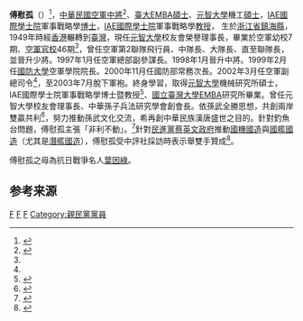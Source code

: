 '''傅慰孤'''（{{bd|1943年|6月7日}}）<ref name="華夏經緯">{{Cite web |url=http://search.huaxia.com/s.jsp?iDocId=504136 |title=華夏經緯檢索-華夏經緯網華夏人物庫 當代人物 臺灣 |accessdate=2015-04-20 |archive-date=2015-04-27 |archive-url=https://web.archive.org/web/20150427111424/http://search.huaxia.com/s.jsp?iDocId=504136 |dead-url=no }}</ref>，[[中華民國空軍|中華民國空軍]][[中將|中將]]<ref>{{Cite web |url=http://air.mnd.gov.tw/Publish.aspx?cnid=1732&p=39892&Level=1 |title=華夏新聞網，2010-03-22，中華民國空軍官網 |access-date=2015-04-20 |archive-url=https://web.archive.org/web/20150427111131/http://air.mnd.gov.tw/Publish.aspx?cnid=1732&p=39892&Level=1 |archive-date=2015-04-27 |dead-url=yes }}</ref>、[[臺大|臺大]]EMBA[[碩士|碩士]]、[[元智大學|元智大學]]機工[[碩士|碩士]]，[[IAE國際學士院|IAE國際學士院]]軍事戰略學[[博士|博士]]，[[IAE國際學士院|IAE國際學士院]]軍事戰略學[[教授|教授]]，
生於[[浙江省|浙江省]][[鎮海縣|鎮海縣]]，1949年時經[[香港|香港]]輾轉到[[臺灣|臺灣]]，現任[[元智大學|元智大學]]校友會榮譽理事長，畢業於空軍幼校7期、[[空軍官校|空軍官校]]46期<ref name="華夏經緯"/>，曾任空軍第2聯隊飛行員、中隊長、大隊長、直至聯隊長，並晉升少將。1997年1月任空軍總部副參謀長。1998年1月晉升中將。1999年2月任[[國防大學|國防大學]]空軍學院院長。2000年11月任國防部常務次長。2002年3月任空軍副總司令<ref name="華夏經緯"/>，至2003年7月脫下軍袍。終身學習，取得[[元智大學|元智大學]]機械研究所碩士，
IAE國際學士院軍事戰略學博士暨教授<ref>{{Cite web |url=http://web2.yzu.edu.tw/e_news/137/windpeople/1.htm |title=終身學習的好榜樣 中將院長傅慰孤取得元智碩士 |accessdate=2015-04-20 |archive-date=2020-01-31 |archive-url=https://web.archive.org/web/20200131002133/http://web2.yzu.edu.tw/e_news/137/windpeople/1.htm |dead-url=no }}</ref>、[[國立臺灣大學|國立臺灣大學]]EMBA研究所畢業。曾任元智大學校友會理事長、中華孫子兵法研究學會創會長。依孫武全勝思想，共創兩岸雙贏共利<ref>{{Cite web |url=http://www.hellotw.com/lajl/jqhd/201110/t20111009_687789.htm |title=傅慰孤：孫子兵法符合兩岸和平共贏主旋律 |accessdate=2015-04-20 |archive-date=2019-07-23 |archive-url=https://web.archive.org/web/20190723160406/http://www.hellotw.com/lajl/jqhd/201110/t20111009_687789.htm |dead-url=no }}</ref>，努力推動孫武文化交流，希再創中華民族漢唐盛世之目的。針對釣魚台問題，傅慰孤主張「非利不動」。<ref>{{Cite web |url=http://www.cna.com.tw/news/aipl/201503280226-1.aspx |title=傅慰孤：處理釣魚台 非利不動 |accessdate=2015-04-20 |archive-date=2016-03-04 |archive-url=https://web.archive.org/web/20160304120839/http://www.cna.com.tw/news/aipl/201503280226-1.aspx |dead-url=no }}</ref>針對[[民進黨|民進黨]][[蔡英文政府|蔡英文政府]]推動[[國機國造|國機國造]]與[[國艦國造|國艦國造]]（尤其是[[潛艦國造|潛艦國造]]），傅慰孤受中評社採訪時表示舉雙手贊成<ref>{{Cite web |url=http://m.news.sina.com.tw/article/20170215/20642778.html |title=傅慰孤對中評剖析蔡政府的國機國造 |accessdate=2017-02-15 |archive-date=2017-02-15 |archive-url=https://web.archive.org/web/20170215210944/http://m.news.sina.com.tw/article/20170215/20642778.html |dead-url=no }}</ref>。

傅慰孤之母為抗日戰爭名人[[葉因綠|葉因綠]]。

==参考来源==
{{reflist}}

[[Category:镇海县人|F]]
[[Category:台灣戰後寧波移民|F]]
[[Category:中華民國空軍中將|F]]
[[Category:親民黨黨員|Category:親民黨黨員]]